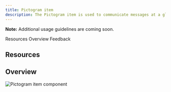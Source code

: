 ```yaml
---
title: Pictogram item
description: The Pictogram item is used to communicate messages at a glance, afford interactivity, and simplify complex ideas.
---
```



<ComponentDescription name="Pictogram item" type="layout" />

<InlineNotification>

**Note:** Additional usage guidelines are coming soon.

</InlineNotification>

<AnchorLinks>

<AnchorLink>Resources</AnchorLink>
<AnchorLink>Overview</AnchorLink>
<AnchorLink>Feedback</AnchorLink>

</AnchorLinks>

## Resources
<ResourceLinks name="Pictogram item" type="layout" />

## Overview

<Row>
<Column colMd={6} colLg={8}>

![Pictogram item component](../../images/component/pictogram-item/pictogramitem-overview.png)

</Column>
</Row>

<ComponentFooter name="Pictogram item" type="layout" />
